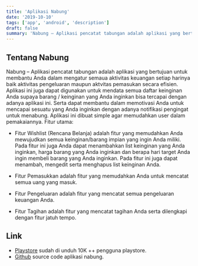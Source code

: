 ```yaml
---
title: 'Aplikasi Nabung'
date: '2019-10-10'
tags: ['app', 'android', 'description']
draft: false
summary: 'Nabung – Aplikasi pencatat tabungan adalah aplikasi yang bertujuan untuk membantu Anda dalam mengatur semaua aktivitas keuangan setiap harinya baik aktivitas pengeluaran maupun aktvitas pemasukan secara efisien.'
---
```


## Tentang Nabung

Nabung –
Aplikasi pencatat tabungan adalah aplikasi yang bertujuan untuk membantu Anda dalam mengatur semaua aktivitas keuangan setiap harinya baik aktivitas pengeluaran maupun aktvitas pemasukan secara efisien. Aplikasi ini juga dapat digunakan untuk mendata semua daftar keinginan Anda supaya barang / keinginan yang Anda inginkan bisa tercapai dengan adanya aplikasi ini. Serta dapat membantu dalam memotivasi Anda untuk mencapai sesuatu yang Anda inginkan dengan adanya notifikasi pengingat untuk menabung. Aplikasi ini dibuat simple agar memudahkan user dalam pemakaiannya. Fitur utama:

- Fitur Wishlist (Rencana Belanja) adalah fitur yang memudahkan Anda mewujudkan semua keinginan/barang impian yang ingin Anda miliki. Pada fitur ini juga Anda dapat menambahkan list keinginan yang Anda inginkan, harga barang yang Anda inginkan dan berapa hari target Anda ingin membeli barang yang Anda inginkan. Pada fitur ini juga dapat menambah, mengedit serta menghapus list keinginan Anda.

- Fitur Pemasukkan adalah fitur yang memudahkan Anda untuk mencatat semua uang yang masuk.

- Fitur Pengeluaran adalah fitur yang mencatat semua pengeluaran keuangan Anda.

- Fitur Tagihan adalah fitur yang mencatat tagihan Anda serta dilengkapi dengan fitur jatuh tempo.

## Link

- [Playstore](https://play.google.com/store/apps/details?id=org.d3ifcool.nabung) sudah di unduh 10K ++ pengguna playstore.
- [Github](https://github.com/fiqryq/Nabung) source code aplikasi nabung.
